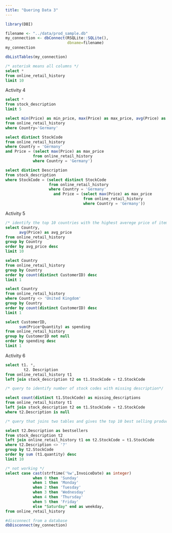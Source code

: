 ```yaml
---
title: "Quering Data 3"
---
```


```r
library(DBI)

filename <- "../data/prod_sample.db"
my_connection <- dbConnect(RSQLite::SQLite(),
                           dbname=filename)
my_connection
```

```r
dbListTables(my_connection)
```
```sql
/* asterisk means all columns */
select *
from online_retail_history 
limit 10 
```
Activity 4

```sql
select * 
from stock_description 
limit 5 
```
```sql
select min(Price) as min_price, max(Price) as max_price, avg(Price) as avg_price
from online_retail_history 
where Country='Germany'
```

```sql
select distinct StockCode
from online_retail_history 
where Country = 'Germany'
and Price = (select max(Price) as max_price 
            from online_retail_history 
            where Country = 'Germany')
```
```sql
select distinct Description
from stock_description 
where StockCode = (select distinct StockCode
                   from online_retail_history 
                   where Country = 'Germany'
                     and Price = (select max(Price) as max_price 
                                  from online_retail_history 
                                  where Country = 'Germany'))
```
Activity 5 

```sql
/* identify the top 10 countries with the highest averege price of item sold */
select Country,
      avg(Price) as avg_price 
from online_retail_history
group by Country 
order by avg_price desc
limit 10
```

```sql
select Country
from online_retail_history
group by Country 
order by count(distinct CustomerID) desc
limit 1
```
```sql
select Country
from online_retail_history
where Country <> 'United Kingdom'
group by Country 
order by count(distinct CustomerID) desc
limit 1
```
```sql
select CustomerID,
      sum(Price*Quantity) as spending
from online_retail_history 
group by CustomerID not null 
order by spending desc 
limit 1
```
Activity 6
```sql
select t1. *,
        t2. Description
from online_retail_history t1
left join stock_description t2 on t1.StockCode = t2.StockCode
```

```sql
/* query to identify number of stock codes with missing description*/

select count(distinct t1.StockCode) as missing_descriptions 
from online_retail_history t1
left join stock_description t2 on t1.StockCode = t2.StockCode
where t2.Description is null

```
```sql
/* query that joins two tables and gives the top 10 best selling products */

select t2.Description as bestsellers 
from stock_description t2
left join online_retail_history t1 on t2.StockCode = t1.StockCode
where t2.Description <> '?'
group by t2.StockCode
order by sum (t1.quantity) desc
limit 10 
```
```sql
/* not working */
select case cast(strftime('%w',InvoiceDate) as integer)
            when 0 then 'Sunday'
            when 1 then 'Monday'
            when 2 then 'Tuesday'
            when 3 then 'Wednesday'
            when 4 then 'Thursday'
            when 5 then 'Friday'
            else "Saturday" end as weekday,
from online_retail_history 
```
```r
#disconnect from a database
dbDisconnect(my_connection)
```

